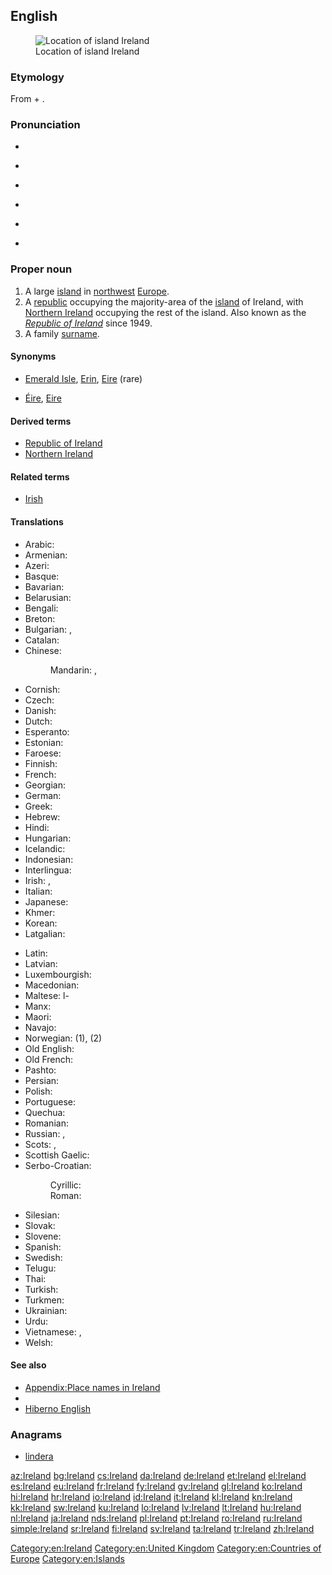 ==English==
{{wikipedia}}
[[Image:LocationIslandIreland.png|thumb|Location of island Ireland]]

===Etymology===
From {{etyl|ga}} {{term|Éire}} + {{term|land}}.

===Pronunciation===
* {{IPA|/ˈaɪə(ɹ)lənd/}}
* {{a|Ireland}} {{IPA|/ˈaɾlənd/|/ˈaɪrlənd/}}
* {{a|UK}} {{IPA|/ˈaɪələnd/}}
* {{a|US}} {{IPA|/ˈaɪɚlənd/}}
* {{a|GenAm}} {{IPA|/ˈaɪɚlɪ̈nd/}}
* {{audio|en-us-Ireland.ogg|Audio (US)}}

===Proper noun===
{{en-proper noun}}

# A large [[island]] in [[northwest]] [[Europe]].
# A [[republic]] occupying the majority-area of the [[island]] of Ireland, with [[Northern Ireland]] occupying the rest of the island. Also known as the ''[[Republic of Ireland]]'' since 1949.
# A family [[surname]].

====Synonyms====
* {{sense|island}} [[Emerald Isle]], [[Erin]], [[Eire]] (rare)
* {{sense|both}} [[Éire]], [[Eire]]

====Derived terms====
* [[Republic of Ireland]]
* [[Northern Ireland]]

====Related terms====
* [[Irish]]

====Translations====
{{trans-top|large island in Europe}}
* Arabic: {{t-|ar|أيرلندا|f|tr='ayrlanda}}
* Armenian: {{t-|hy|Իռլանդիա|tr=Iṙlandia}}
* Azeri: {{t+|az|İrlandiya}}
* Basque: {{t+|eu|Irlanda}}
* Bavarian: {{tø|bar|Irlãnd}}
* Belarusian: {{t-|be|Ірландыя|f|tr=Irlándyja}}
* Bengali: {{t-|bn|আয়ারল্যান্ড}}
* Breton: {{t+|br|Iwerzhon}}
* Bulgarian: {{t+|bg|Ирландия|f|tr=Irlándija}}, {{t-|bg|Ейре|f|tr=Éjre}}
* Catalan: {{t+|ca|Irlanda|f}}
* Chinese:
*: Mandarin: {{t-|cmn|愛爾蘭|sc=Hani}}, {{t-|cmn|爱尔兰|tr=Ài'ěrlán|sc=Hani}}
* Cornish: {{t-|kw|Iwerdhon}}
* Czech: {{t+|cs|Irsko}}
* Danish: {{t-|da|Irland}}
* Dutch: {{t+|nl|Ierland}}
* Esperanto: {{t-|eo|Irlando}}
* Estonian: {{t+|et|Iirimaa}}
* Faroese: {{t-|fo|Írland}}
* Finnish: {{t+|fi|Irlanti}}
* French: {{t+|fr|Irlande|f}}
* Georgian: {{t-|ka|ირლანდია|tr=irlandia|sc=Geor}}
* German: {{t+|de|Irland|n}}
* Greek: {{t+|el|Ιρλανδία|f|tr=Irlandía}}
* Hebrew: {{t-|he|אירלנד|tr=Irland}}
* Hindi: {{t+|hi|आयरलैंड|tr=āyarlaiṇḍ}}
* Hungarian: {{t+|hu|Írország}}
* Icelandic: {{t+|is|Írland|n}}
* Indonesian: {{t-|id|Irlandia}}
* Interlingua: {{t-|ia|Irlanda}}
* Irish: {{t+|ga|Éire|f}}, {{t-|ga|Banba|f}}
* Italian: {{t+|it|Irlanda|f}}
* Japanese: {{t+|ja|アイルランド|tr=Airurando}}
* Khmer: {{t-|km|អៀរឡង់|tr=ea long|sc=Khmr}}
* Korean: {{t+|ko|아일랜드|tr=Aillaendeu|sc=Hang}}
* Latgalian: {{tø|ltg|Eireja|f}}
{{trans-mid}}
* Latin: {{t-|la|Hibernia}}
* Latvian: {{t+|lv|Īrija|f}}
* Luxembourgish: {{t+|lb|Irland|n}}
* Macedonian: {{t+|mk|Ирска|f|tr=Írska}}
* Maltese: l-{{t-|mt|Irlanda}}
* Manx: {{t-|gv|Nerin|f}}
* Maori: {{t-|mi|Airangi}}
* Navajo: {{tø|nv|Bitsiighaʼ Łichííʼí bikéyah}}
* Norwegian: {{t+|no|Irland}} (1), {{t-|no|Republikken Irland}} (2)
* Old English: {{t-|ang|Írland}}
* Old French: {{tø|fro|Irlande|f}}
* Pashto: {{t-|ps|آيرلنډ|m|tr=āyrləndd|sc=ps-Arab}}
* Persian: {{t+|fa|ایرلند|tr=’irlánd}}
* Polish: {{t+|pl|Irlandia|f}}
* Portuguese: {{t+|pt|Irlanda|f}}
* Quechua: {{t-|qu|Ilanda}}
* Romanian: {{t+|ro|Irlanda|f}}
* Russian: {{t+|ru|Ирландия|f|tr=Irlándija}}, {{qualifier|rare}} {{t-|ru|Эйре|f|tr=Éjre}}
* Scots: {{tø|sco|Erlan}}, {{tø|sco|Airlann}}
* Scottish Gaelic: {{t-|gd|Èirinn|f}}
* Serbo-Croatian:
*: Cyrillic: {{t-|sh|Ирска|f|sc=Cyrl}}
*: Roman: {{t-|sh|Irska|f}}
* Silesian: {{tø|szl|Irlandyjo|f}}
* Slovak: {{t-|sk|Írsko|n}}
* Slovene: {{t+|sl|Irska|f}}
* Spanish: {{t+|es|Irlanda|f}}
* Swedish: {{t+|sv|Irland|n}}
* Telugu: {{t+|te|ఐర్లాండ్}}
* Thai: {{t+|th|ไอร์แลนด์|tr=ai-laen}}
* Turkish: {{t+|tr|İrlanda}}
* Turkmen: {{t-|tk|Irlandiýa}}
* Ukrainian: {{t+|uk|Ірландія|f|tr=Irlándija}}
* Urdu: {{t-|ur|آئرلینڈ|tr=āyarlaiṇḍ}}
* Vietnamese: {{t-|vi|Ireland}}, {{t+|vi|Ái Nhĩ Lan}}
* Welsh: {{t+|cy|Iwerddon|f}}
{{trans-bottom}}

{{trans-see|Republic of Ireland}}

====See also====
* [[Appendix:Place names in Ireland]]
* {{list:countries of Europe/en}}
* [[Hiberno English]]

===Anagrams===
* [[lindera#English|lindera]]

[[Category:en:Ireland]]
[[Category:en:United Kingdom]]
[[Category:en:Countries of Europe]]
[[Category:en:Islands]]

[[az:Ireland]]
[[bg:Ireland]]
[[cs:Ireland]]
[[da:Ireland]]
[[de:Ireland]]
[[et:Ireland]]
[[el:Ireland]]
[[es:Ireland]]
[[eu:Ireland]]
[[fr:Ireland]]
[[fy:Ireland]]
[[gv:Ireland]]
[[gl:Ireland]]
[[ko:Ireland]]
[[hi:Ireland]]
[[hr:Ireland]]
[[io:Ireland]]
[[id:Ireland]]
[[it:Ireland]]
[[kl:Ireland]]
[[kn:Ireland]]
[[kk:Ireland]]
[[sw:Ireland]]
[[ku:Ireland]]
[[lo:Ireland]]
[[lv:Ireland]]
[[lt:Ireland]]
[[hu:Ireland]]
[[nl:Ireland]]
[[ja:Ireland]]
[[nds:Ireland]]
[[pl:Ireland]]
[[pt:Ireland]]
[[ro:Ireland]]
[[ru:Ireland]]
[[simple:Ireland]]
[[sr:Ireland]]
[[fi:Ireland]]
[[sv:Ireland]]
[[ta:Ireland]]
[[tr:Ireland]]
[[zh:Ireland]]